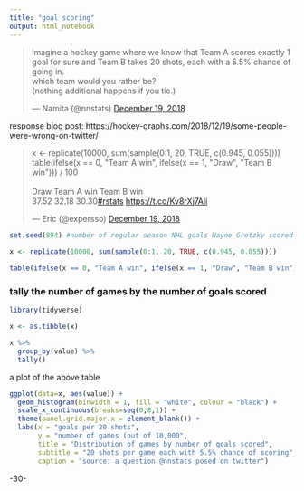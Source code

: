 ```yaml
---
title: "goal scoring"
output: html_notebook
---
```



 
 
 <blockquote class="twitter-tweet" data-lang="en"><p lang="en" dir="ltr">imagine a hockey game where we know that Team A scores exactly 1 goal for sure and Team B takes 20 shots, each with a 5.5% chance of going in.<br>which team would you rather be?<br>(nothing additional happens if you tie.)</p>&mdash; Namita (@nnstats) <a href="https://twitter.com/nnstats/status/1075189243314610176?ref_src=twsrc%5Etfw">December 19, 2018</a></blockquote>
<script async src="https://platform.twitter.com/widgets.js" charset="utf-8"></script>


response blog post: https://hockey-graphs.com/2018/12/19/some-people-were-wrong-on-twitter/


<blockquote class="twitter-tweet" data-lang="en"><p lang="en" dir="ltr">x &lt;- replicate(10000, sum(sample(0:1, 20, TRUE, c(0.945, 0.055))))<br>table(ifelse(x == 0, &quot;Team A win&quot;, ifelse(x == 1, &quot;Draw&quot;, &quot;Team B win&quot;))) / 100<br><br>Draw Team A win Team B win <br>37.52      32.18      30.30<a href="https://twitter.com/hashtag/rstats?src=hash&amp;ref_src=twsrc%5Etfw">#rstats</a> <a href="https://t.co/Kv8rXj7AIi">https://t.co/Kv8rXj7AIi</a></p>&mdash; Eric (@expersso) <a href="https://twitter.com/expersso/status/1075425581146271747?ref_src=twsrc%5Etfw">December 19, 2018</a></blockquote>
<script async src="https://platform.twitter.com/widgets.js" charset="utf-8"></script>

```r

set.seed(894) #number of regular season NHL goals Wayne Gretzky scored 
 
x <- replicate(10000, sum(sample(0:1, 20, TRUE, c(0.945, 0.055))))

table(ifelse(x == 0, "Team A win", ifelse(x == 1, "Draw", "Team B win"))) / 100

```


### tally the number of games by the number of goals scored

```r

library(tidyverse)

x <- as.tibble(x)

x %>%
  group_by(value) %>%
  tally()

```


a plot of the above table

```r
ggplot(data=x, aes(value)) + 
  geom_histogram(binwidth = 1, fill = "white", colour = "black") +
  scale_x_continuous(breaks=seq(0,8,1)) +
  theme(panel.grid.major.x = element_blank()) +
  labs(x = "goals per 20 shots",
       y = "number of games (out of 10,000",
       title = "Distribution of games by number of goals scored",
       subtitle = "20 shots per game each with 5.5% chance of scoring",
       caption = "source: a question @nnstats posed on twitter")


```



-30-